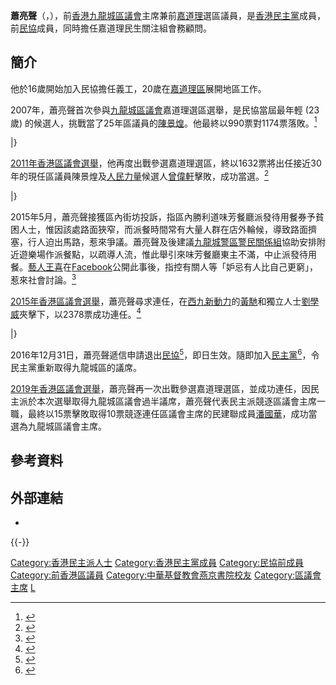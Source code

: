 {{Infobox_officeholder
| name           = 蕭亮聲
| native_name    = Siu Leong-sing
| office = [[九龍城區議會|九龍城區議會]]主席
| term_start = 2020年1月9日
| term_end = 2021年7月8日
| 1blankname = [[民政事務專員|民政事務專員]]
| 1namedata = [[郭偉勳|郭偉勳]]{{to}}[[蔡敏君|蔡敏君]]
| vicechairman1 =[[鄺葆賢|鄺葆賢]]
| predecessor1 = [[潘國華_(1959年)|潘國華]]
| successor1 =  [[楊永杰_(香港)|楊永-{杰}-]]
| office2 =[[九龍城區議會|九龍城區議會]]議員
| term_start2 = 2012年1月1日
| term_end2 = 2021年7月8日
| constituency2 =[[嘉道理_(選區)|嘉道理]]
| predecessor2 = [[陳景煌|陳景煌]]
| sex            = 男
| date of birth  = {{Birth date and age|1984|6|24}}
| date of death  =
| place of birth = {{HKG-1959}}
| residence      =
| party          = {{DPHK}}<br/> {{ADPL/short}} <small>（2000－2017）</small>
| nationality    = {{CNHK}}
| profession = 
| educate =
*[[油麻地天主教小學|油麻地天主教小學]]
*[[中華基督教會燕京書院|中華基督教會燕京書院]]
*[[香港城市大學|香港城市大學]]
| website = {{facebook|SiuLeongSingOfficial}} 
| past = 
*[[香港民主民生協進會|民協]]九龍中支部主席
}}

'''蕭亮聲'''（{{lang-en|Siu Leong-sing}}，{{bd|1984年|6月24日|}}），前[[香港|香港]][[九龍城區議會|九龍城區議會]]主席兼前[[嘉道理_(選區)|嘉道理]]選區議員，是[[民主黨_(香港)|香港民主黨]]成員，前[[香港民主民生協進會|民協]]成員，同時擔任嘉道理民生關注組會務顧問。

== 簡介 ==
他於16歲開始加入民協擔任義工，20歲在[[嘉道理_(選區)|嘉道理區]]展開地區工作。

2007年，蕭亮聲首次參與[[九龍城區議會|九龍城區議會]]嘉道理選區選舉，是民協當屆最年輕 (23歲) 的候選人，挑戰當了25年區議員的[[陳景煌|陳景煌]]。他最終以990票對1174票落敗。<ref>{{Cite web |url=http://www.eac.gov.hk/pdf/distco/ch/2007dc_report/2007dcereport_appendix5_c.pdf |title=2007年區議會選舉結果 |accessdate=2017-03-06 |archive-date=2016-08-20 |archive-url=https://web.archive.org/web/20160820022006/http://www.eac.gov.hk/pdf/distco/ch/2007dc_report/2007dcereport_appendix5_c.pdf |dead-url=yes }}</ref>

{{VoteData2}}
{{VoteCity
|數目=2
|選區=嘉道理
|編號=1
|政黨=[[九龍社團聯會|九龍社團聯會]]
|候選人=[[陳景煌|陳景煌]]
|票數=1,174 (54.25%)
|當選=yes
}}
{{VoteCan
|編號=2
|政黨=[[香港民主民生協進會|民協]]
|候選人=蕭亮聲
|票數={{0|,0}}990 (45.75%)
}}
|}

[[2011年香港區議會選舉|2011年香港區議會選舉]]，他再度出戰參選嘉道理選區，終以1632票將出任接近30年的現任區議員陳景煌及[[人民力量|人民力量]]候選人[[曾偉軒|曾偉軒]]擊敗，成功當選。<ref>{{Cite web |url=http://www.elections.gov.hk/dc2011/chi/results_kowloon_city.html |title=2011年區議會選舉結果 - 九龍城區 |accessdate=2011-11-07 |archive-date=2015-09-23 |archive-url=https://web.archive.org/web/20150923235310/http://www.elections.gov.hk/dc2011/chi/results_kowloon_city.html |dead-url=no }}</ref>

{{VoteData2}}
{{VoteCity
|數目=3
|選區=嘉道理
|編號=1
|政黨=[[人民力量|人民力量]]
|候選人=[[曾偉軒|曾偉軒]]
|票數={{0|,0}}140 (4.17%)
}}
{{VoteCan
|編號=2
|政黨=[[香港民主民生協進會|民協]]
|候選人=蕭亮聲
|票數=1,632 (48.64%)
|當選=yes
}}
{{VoteCan
|編號=3
|政黨=[[西九新動力|西九新動力]]
|候選人=[[陳景煌|陳景煌]]
|票數=1,583 (47.18%)
}}
|}

2015年5月，蕭亮聲接獲區內街坊投訴，指區內勝利道味芳餐廳派發待用餐券予貧困人士，惟因該處路面狹窄，而派餐時間常有大量人群在店外輪候，導致路面擠塞，行人迫出馬路，惹來爭議。蕭亮聲及後建議[[九龍城警區|九龍城警區]][[警察公共關係科|警民關係組]]協助安排附近遊樂場作派餐點，以疏導人流，惟此舉引來味芳餐廳東主不滿，中止派發待用餐。[[藝人|藝人]][[王喜|王喜]]在[[Facebook|Facebook]]公開此事後，指控有關人等「妒忌有人比自己更窮」，惹來社會討論。<ref>{{Cite web |url=http://topick.hket.com/article/597962/%E9%A4%90%E5%BB%B3%E5%81%9C%E6%B4%BE%E5%85%8D%E8%B2%BB%E9%A3%AF%20%E7%8E%8B%E5%96%9C%EF%BC%9A%E3%80%8C%E6%9C%89%E4%BA%BA%E5%A6%92%E5%BF%8C%E5%88%A5%E4%BA%BA%E6%AF%94%E8%87%AA%E5%B7%B1%E8%B2%A7%E7%AA%AE%E3%80%8D |title=餐廳停派免費飯 王喜：「有人妒忌別人比自己貧窮」（香港經濟日報） |accessdate=2015-05-07 |archive-date=2015-05-08 |archive-url=https://web.archive.org/web/20150508150905/http://topick.hket.com/article/597962/%E9%A4%90%E5%BB%B3%E5%81%9C%E6%B4%BE%E5%85%8D%E8%B2%BB%E9%A3%AF%20%E7%8E%8B%E5%96%9C%EF%BC%9A%E3%80%8C%E6%9C%89%E4%BA%BA%E5%A6%92%E5%BF%8C%E5%88%A5%E4%BA%BA%E6%AF%94%E8%87%AA%E5%B7%B1%E8%B2%A7%E7%AA%AE%E3%80%8D |dead-url=no }}</ref>

[[2015年香港區議會選舉|2015年香港區議會選舉]]，蕭亮聲尋求連任，在[[西九新動力|西九新動力]]的[[黃馳|黃馳]]和獨立人士[[劉學威|劉學威]]夾擊下，以2378票成功連任。<ref>{{Cite web |url=http://www.elections.gov.hk/dc2015/chi/results_kowloon_city.html |title=2015年區議會選舉結果 - 九龍城區 |accessdate=2017-03-06 |archive-date=2017-03-25 |archive-url=https://web.archive.org/web/20170325111435/http://www.elections.gov.hk/dc2015/chi/results_kowloon_city.html |dead-url=no }}</ref>

{{VoteData2}}
{{VoteCity
|數目=3
|選區=嘉道理
|編號=1
|政黨=[[西九新動力|西九新動力]]
|候選人=[[黃馳|黃馳]]
|票數=1,333 (35.05%)
}}
{{VoteCan
|編號=2
|政黨=獨立
|候選人=[[劉學威|劉學威]]
|票數={{0|,00}}92 (2.42%)
}}
{{VoteCan
|編號=3
|政黨=[[香港民主民生協進會|民協]]
|候選人=蕭亮聲
|票數=2,378 (62.53%)
|當選=yes
}}
|}

2016年12月31日，蕭亮聲遞信申請退出[[香港民主民生協進會|民協]]<ref>{{Cite web |url=http://hk.on.cc/hk/bkn/cnt/news/20170103/bkn-20170103173644555-0103_00822_001.html |title=蕭亮聲灰心退民協　傳轉民主黨（東方日報） |accessdate=2017-03-05 |archive-date=2017-03-06 |archive-url=https://web.archive.org/web/20170306040701/http://hk.on.cc/hk/bkn/cnt/news/20170103/bkn-20170103173644555-0103_00822_001.html |dead-url=no }}</ref>，即日生效。隨即加入[[民主黨_(香港)|民主黨]]<ref>{{Cite web |url=https://forum.hkej.com/node/139013 |title=白鴿黨拉走民協九西樁腳（信報） |accessdate=2017-03-05 |archive-date=2017-03-06 |archive-url=https://web.archive.org/web/20170306131925/https://forum.hkej.com/node/139013 |dead-url=no }}</ref>，令民主黨重新取得九龍城區的議席。

[[2019年香港區議會選舉|2019年香港區議會選舉]]，蕭亮聲再一次出戰參選嘉道理選區，並成功連任，因民主派於本次選舉取得九龍城區議會過半議席，蕭亮聲代表民主派競逐區議會主席一職，最終以15票擊敗取得10票競逐連任區議會主席的民建聯成員[[潘國華_(1959年)|潘國華]]，成功當選為九龍城區議會主席。

==參考資料==
{{reflist}}

== 外部連結 ==
* {{Facebook|SiuLeongSingOfficial}}

{{-}}
{{s-start}}
{{s-par|hk-dc}}
{{s-bef|before=[[潘國華_(1959年)|潘國華]]}}
{{s-ttl|title= <!-- 注释出：[[File:Kowloon_City_District_logo.svg|18px]] --> [[九龍城區議會|九龍城區議會]]主席|years=2020年－2021年7月9日}}
{{s-after|[[杨永杰_(香港)|楊永杰]]}}
{{s-before|[[陳景煌|陳景煌]]}}
{{s-title|[[九龍城區議會|九龍城區議會]][[嘉道理_(選區)|嘉道理選區]]議員|2012年—2021年7月9日}}
{{s-after|懸空}}
{{end}}

[[Category:香港民主派人士|Category:香港民主派人士]]
[[Category:香港民主黨成員|Category:香港民主黨成員]]
[[Category:民協前成員|Category:民協前成員]]
[[Category:前香港區議員|Category:前香港區議員]]
[[Category:中華基督教會燕京書院校友|Category:中華基督教會燕京書院校友]]
[[Category:區議會主席|Category:區議會主席]]
[[Category:蕭姓|L]]